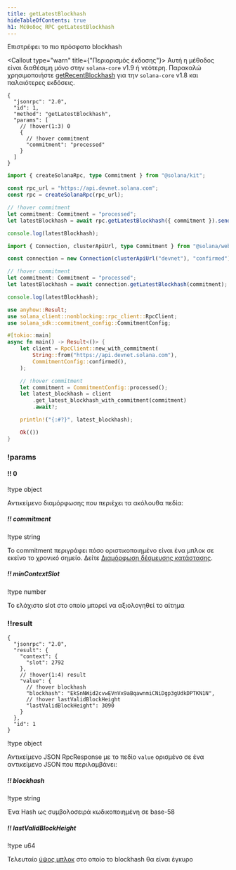 ```yaml
---
title: getLatestBlockhash
hideTableOfContents: true
h1: Μέθοδος RPC getLatestBlockhash
---
```


Επιστρέφει το πιο πρόσφατο blockhash

<Callout type="warn" title={"Περιορισμός έκδοσης"}>
  Αυτή η μέθοδος είναι διαθέσιμη μόνο στην `solana-core` v1.9 ή νεότερη.
  Παρακαλώ χρησιμοποιήστε
  [getRecentBlockhash](/docs/rpc/http/getrecentblockhash) για την `solana-core`
  v1.8 και παλαιότερες εκδόσεις.
</Callout>

<APIMethod>

```jsonc !!request curl
{
  "jsonrpc": "2.0",
  "id": 1,
  "method": "getLatestBlockhash",
  "params": [
    // !hover(1:3) 0
    {
      // !hover commitment
      "commitment": "processed"
    }
  ]
}
```

```ts !!request title="Kit"
import { createSolanaRpc, type Commitment } from "@solana/kit";

const rpc_url = "https://api.devnet.solana.com";
const rpc = createSolanaRpc(rpc_url);

// !hover commitment
let commitment: Commitment = "processed";
let latestBlockhash = await rpc.getLatestBlockhash({ commitment }).send();

console.log(latestBlockhash);
```

```ts !!request title="web3.js"
import { Connection, clusterApiUrl, type Commitment } from "@solana/web3.js";

const connection = new Connection(clusterApiUrl("devnet"), "confirmed");

// !hover commitment
let commitment: Commitment = "processed";
let latestBlockhash = await connection.getLatestBlockhash(commitment);

console.log(latestBlockhash);
```

```rs !!request title="Rust"
use anyhow::Result;
use solana_client::nonblocking::rpc_client::RpcClient;
use solana_sdk::commitment_config::CommitmentConfig;

#[tokio::main]
async fn main() -> Result<()> {
    let client = RpcClient::new_with_commitment(
        String::from("https://api.devnet.solana.com"),
        CommitmentConfig::confirmed(),
    );

    // !hover commitment
    let commitment = CommitmentConfig::processed();
    let latest_blockhash = client
        .get_latest_blockhash_with_commitment(commitment)
        .await?;

    println!("{:#?}", latest_blockhash);

    Ok(())
}
```

### !params

#### !! 0

!type object

Αντικείμενο διαμόρφωσης που περιέχει τα ακόλουθα πεδία:

##### !! commitment

!type string

Το commitment περιγράφει πόσο οριστικοποιημένο είναι ένα μπλοκ σε εκείνο το
χρονικό σημείο. Δείτε
[Διαμόρφωση δέσμευσης κατάστασης](/docs/rpc#configuring-state-commitment).

##### !! minContextSlot

!type number

Το ελάχιστο slot στο οποίο μπορεί να αξιολογηθεί το αίτημα

### !!result

```jsonc !response
{
  "jsonrpc": "2.0",
  "result": {
    "context": {
      "slot": 2792
    },
    // !hover(1:4) result
    "value": {
      // !hover blockhash
      "blockhash": "EkSnNWid2cvwEVnVx9aBqawnmiCNiDgp3gUdkDPTKN1N",
      // !hover lastValidBlockHeight
      "lastValidBlockHeight": 3090
    }
  },
  "id": 1
}
```

!type object

Αντικείμενο JSON RpcResponse με το πεδίο `value` ορισμένο σε ένα αντικείμενο
JSON που περιλαμβάνει:

##### !! blockhash

!type string

Ένα Hash ως συμβολοσειρά κωδικοποιημένη σε base-58

##### !! lastValidBlockHeight

!type u64

Τελευταίο [ύψος μπλοκ](/docs/references/terminology#block-height) στο οποίο το
blockhash θα είναι έγκυρο

</APIMethod>
